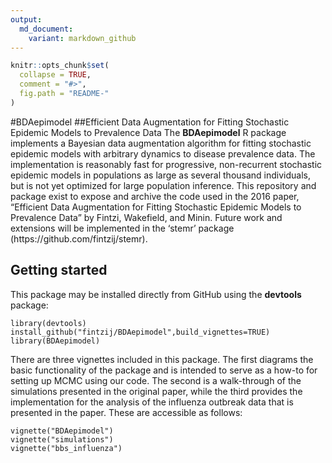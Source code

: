 ```yaml
---
output:
  md_document:
    variant: markdown_github
---
```


<!-- README.md is generated from README.Rmd. Please edit that file -->

```r
knitr::opts_chunk$set(
  collapse = TRUE,
  comment = "#>",
  fig.path = "README-"
)
```

#BDAepimodel
##Efficient Data Augmentation for Fitting Stochastic Epidemic Models to Prevalence Data
The __BDAepimodel__ R package implements a Bayesian data augmentation algorithm for fitting stochastic epidemic models with arbitrary dynamics to disease prevalence data. The implementation is reasonably fast for progressive, non-recurrent stochastic epidemic models in populations as large as several thousand individuals, but is not yet optimized for large population inference. This repository and package exist to expose and archive the code used in the 2016 paper, "Efficient Data Augmentation for Fitting Stochastic Epidemic Models to Prevalence Data" by Fintzi, Wakefield, and Minin. Future work and extensions will be implemented in the 'stemr' package (https://github.com/fintzij/stemr). 

## Getting started
This package may be installed directly from GitHub using the __devtools__ package:

```
library(devtools)
install_github("fintzij/BDAepimodel",build_vignettes=TRUE) 
library(BDAepimodel)
```

There are three vignettes included in this package. The first diagrams the basic functionality of the package and is intended to serve as a how-to for setting up MCMC using our code. The second is a walk-through of the simulations presented in the original paper, while the third provides the implementation for the analysis of the influenza outbreak data that is presented in the paper. These are accessible as follows:
```
vignette("BDAepimodel") 
vignette("simulations")
vignette("bbs_influenza")
```